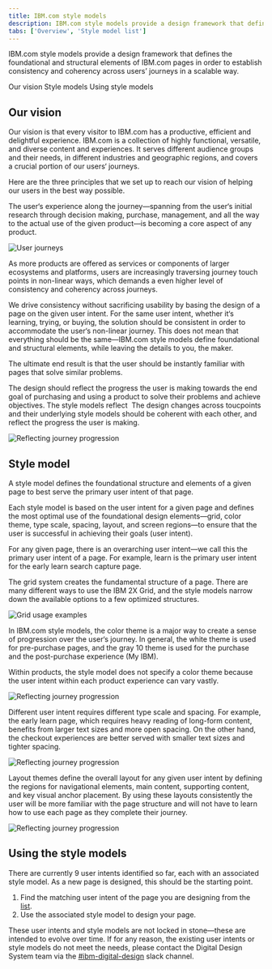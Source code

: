 ```yaml
---
title: IBM.com style models
description: IBM.com style models provide a design framework that defines the foundational and structural elements of IBM.com pages in order to establish consistency and coherency across users' journeys in a scalable way.
tabs: ['Overview', 'Style model list']
---
```

<PageDescription>

IBM.com style models provide a design framework that defines the foundational and structural elements of IBM.com pages in order to establish consistency and coherency across users&rsquo; journeys in a scalable way.

</PageDescription>

<AnchorLinks>

<AnchorLink>Our vision</AnchorLink>
<AnchorLink>Style models</AnchorLink>
<AnchorLink>Using style models</AnchorLink>

</AnchorLinks>


## Our vision

Our vision is that every visitor to IBM.com has a productive, efficient and delightful experience. IBM.com is a collection of highly functional, versatile, and diverse content and experiences. It serves different audience groups and their needs, in different industries and geographic regions, and covers a crucial portion of our users&lsquo; journeys.


Here are the three principles that we set up to reach our vision of helping our users in the best way possible.

<Title>1. The experience is the product</Title>

The user&lsquo;s experience along the journey—spanning from the user&lsquo;s initial research through decision making, purchase, management, and all the way to the actual use of the given product—is becoming a core aspect of any product. 

<Row>
<Column colMd={12} colLg={12}>

![User journeys](./images/journey-non-linear-dark.png)

</Column>
</Row>

<Title>2. Drive consistency around user intents</Title>

As more products are offered as services or components of larger ecosystems and platforms, users are increasingly traversing journey touch points in non-linear ways, which demands a even higher level of consistency and coherency across journeys.


We drive consistency without sacrificing usability by basing the design of a page on the given user intent. For the same user intent, whether it&lsquo;s learning, trying, or buying, the solution should be consistent in order to accommodate the user&lsquo;s non-linear journey. This does not mean that everything should be the same—IBM.com style models define foundational and structural elements, while leaving the details to you, the maker.


The ultimate end result is that the user should be instantly familiar with pages that solve similar problems.

<Title>3. Reflect users&rsquo; journeys</Title>

The design should reflect the progress the user is making towards the end goal of purchasing and using a product to solve their problems and achieve objectives. The style models reflect  The design changes across toucpoints and their underlying style models should be coherent with each other, and reflect the progress the user is making.

<Row>
<Column colMd={12} colLg={12}>

![Reflecting journey progression](./images/journey-progression-dark.png)

</Column>
</Row>


## Style model
A style model defines the foundational structure and elements of a given page to best serve the primary user intent of that page.


Each style model is based on the user intent for a given page and defines the most optimal use of the foundational design elements—grid, color theme, type scale, spacing, layout, and screen regions—to ensure that the user is successful in achieving their goals (user intent).

<Title>Primary user intent</Title>

For any given page, there is an overarching user intent—we call this the primary user intent of a page. For example, learn is the primary user intent for the early learn search capture page.


<Title>Grid usage</Title>

The grid system creates the fundamental structure of a page. There are many different ways to use the IBM 2X Grid, and the style models narrow down the available options to a few optimized structures.

<Row>
<Column colMd={12} colLg={12}>

![Grid usage examples](./images/grid-usage.png)

</Column>
</Row>

<Title>Primary color theme</Title>

In IBM.com style models, the color theme is a major way to create a sense of progression over the user&lsquo;s journey. In general, the white theme is used for pre-purchase pages, and the gray 10 theme is used for the purchase and the post-purchase experience (My IBM). 

Within products, the style model does not specify a color theme because the user intent within each product experience can vary vastly.

<Row>
<Column colMd={12} colLg={12}>

![Reflecting journey progression](./images/color-themes.png)

</Column>
</Row>

<Title>Text sizes and spacing</Title>

Different user intent requires different type scale and spacing. For example, the early learn page, which requires heavy reading of long-form content, benefits from larger text sizes and more open spacing. On the other hand, the checkout experiences are better served with smaller text sizes and tighter spacing.

<Row>
<Column colMd={8} colLg={8}>

![Reflecting journey progression](./images/type-scales-spacing.png)

</Column>
</Row>

<Title>Layout and screen regions</Title>

Layout themes define the overall layout for any given user intent by defining the regions for navigational elements, main content, supporting content, and key visual anchor placement. By using these layouts consistently the user will be more familiar with the page structure and will not have to learn how to use each page as they complete their journey.

<Row>
<Column colMd={8} colLg={8}>

![Reflecting journey progression](./images/screen-region-examples.png)

</Column>
</Row>

## Using the style models

There are currently 9 user intents identified so far, each with an associated style model. As a new page is designed, this should be the starting point.

1. Find the matching user intent of the page you are designing from the [list](./style-model-list#user-intents-and-style-models).
2. Use the associated style model to design your page.

<Title>Feedback</Title>

These user intents and style models are not locked in stone—these are intended to evolve over time. If for any reason, the existing user intents or style models do not meet the needs, please contact the Digital Design System team via the [#ibm-digital-design](https://cognitive-app.slack.com/archives/C2PLX8GQ6) slack channel.
